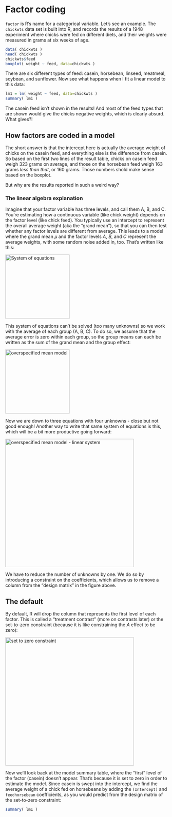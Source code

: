 # Factor coding

`factor` is R's name for a categorical variable. Let's see an example. The `chickwts` data set is built into R, and records the results of a 1948 experiment where chicks were fed on different diets, and their weights were measured in grams at six weeks of age.

```r
data( chickwts )
head( chickwts )
chickwts$feed
boxplot( weight ~ feed, data=chickwts )
```


There are six different types of feed: casein, horsebean, linseed, meatmeal, soybean, and sunflower. Now see what happens when I fit a linear model to this data:

```r
lm1 = lm( weight ~ feed, data=chickwts )
summary( lm1 )
```
The casein feed isn't shown in the results! And most of the feed types that are shown would give the chicks negative weights, which is clearly absurd. What gives?!
 
## How factors are coded in a model
 
The short answer is that the intercept here is actually the average weight of chicks on the casein feed, and everything else is the difference from casein. So based on the first two lines of the result table, chicks on casein feed weigh 323 grams on average, and those on the horsebean feed weigh 163 grams *less than that*, or 160 grams. Those numbers shold make sense based on the boxplot.

But why are the results reported in such a weird way?
 
### The linear algebra explanation
Imagine that your factor variable has three levels, and call them A, B, and C. You're estimating how a continuous variable (like chick weight) depends on the factor level (like chick feed). You typically use an intercept to represent the overall average weight (aka the "grand mean"), so that you can then test whether any factor levels are different from average. This leads to a model where the grand mean $\mu$ and the factor levels $A$, $B$, and $C$ represent the average weights, with some random noise added in, too. That's written like this: 

<img src="images/eq1.png" alt="System of equations" width="200"/>

This system of equations can't be solved (too many unknowns) so we work with the average of each group (A, B, C). To do so, we assume that the average error is zero within each group, so the group means can each be written as the sum of the grand mean and the group effect: 

<img src="images/eq2.png" alt="overspecified mean model" width="200"/>

Now we are down to three equations with four unknowns - close but not good enough! Another way to write that same system of equations is this, which will be a bit more productive going forward:

<img src="images/eq3.png" alt="overspecified mean model - linear system" width="400"/>

We have to reduce the number of unknowns by one. We do so by introducing a constraint on the coefficients, which allows us to remove a column from the "design matrix" in the figure above.

## The default

By default, R will drop the column that represents the first level of each factor. This is called a "treatment contrast" (more on contrasts later) or the set-to-zero constraint (because it is like constraining the $A$ effect to be zero):

<img src="images/eq4.png" alt="set to zero constraint" width="400"/>

Now we'll look back at the model summary table, where the "first" level of the factor (casein) doesn't appear. That's because it is set to zero in order to estimate the model. Since casein is swept into the intercept, we find the average weight of a chick fed on horsebeans by adding the `(Intercept)` and `feedhorsebean` coefficients, as you would predict from the design matrix of the set-to-zero constraint:

```r
summary( lm1 )
```

